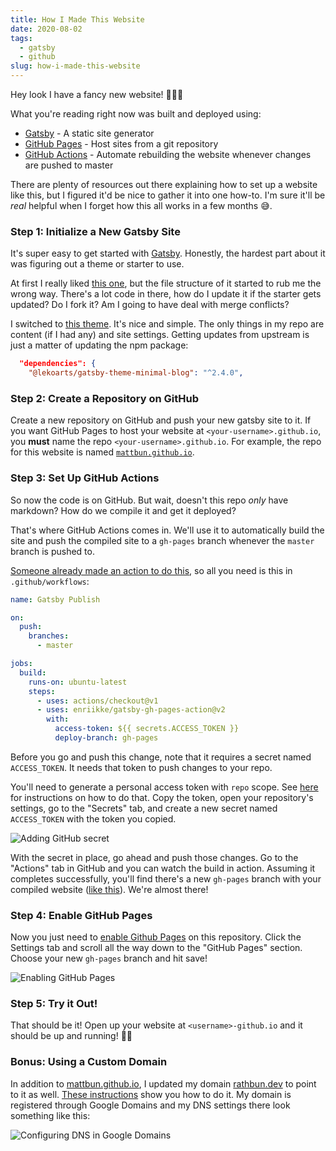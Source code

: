 ```yaml
---
title: How I Made This Website
date: 2020-08-02
tags:
  - gatsby
  - github
slug: how-i-made-this-website
---
```


Hey look I have a fancy new website! 🦄🤖🚀

What you're reading right now was built and deployed using:
* [Gatsby](https://www.gatsbyjs.org/) - A static site generator
* [GitHub Pages](https://pages.github.com/) - Host sites from a git repository
* [GitHub Actions](https://github.com/features/actions) - Automate rebuilding the website whenever changes are pushed to master

There are plenty of resources out there explaining how to set up a website like this, but I figured it'd be nice to gather it into one how-to. I'm sure it'll be _real_ helpful when I forget how this all works in a few months 😅.

### Step 1: Initialize a New Gatsby Site

It's super easy to get started with [Gatsby](https://www.gatsbyjs.org/). Honestly, the hardest part about it was figuring out a theme or starter to use.

At first I really liked [this one](https://github.com/alxshelepenok/gatsby-starter-lumen), but the file structure of it started to rub me the wrong way. There's a lot code in there, how do I update it if the starter gets updated? Do I fork it? Am I going to have deal with merge conflicts?

I switched to [this theme](https://github.com/LekoArts/gatsby-themes/tree/master/themes/gatsby-theme-minimal-blog). It's nice and simple. The only things in my repo are content (if I had any) and site settings. Getting updates from upstream is just a matter of updating the npm package:

```json noLineNumbers
  "dependencies": {
    "@lekoarts/gatsby-theme-minimal-blog": "^2.4.0",
```

### Step 2: Create a Repository on GitHub

Create a new repository on GitHub and push your new gatsby site to it. If you want GitHub Pages to host your website at `<your-username>.github.io`, you **must** name the repo `<your-username>.github.io`. For example, the repo for this website is named [`mattbun.github.io`](https://github.com/mattbun/mattbun.github.io).

### Step 3: Set Up GitHub Actions

So now the code is on GitHub. But wait, doesn't this repo _only_ have markdown? How do we compile it and get it deployed?

That's where GitHub Actions comes in. We'll use it to automatically build the site and push the compiled site to a `gh-pages` branch whenever the `master` branch is pushed to.

[Someone already made an action to do this](https://github.com/marketplace/actions/gatsby-publish), so all you need is this in `.github/workflows`:

```yaml:title=.github/workflows/publish.yml
name: Gatsby Publish

on:
  push:
    branches:
      - master

jobs:
  build:
    runs-on: ubuntu-latest
    steps:
      - uses: actions/checkout@v1
      - uses: enriikke/gatsby-gh-pages-action@v2
        with:
          access-token: ${{ secrets.ACCESS_TOKEN }}
          deploy-branch: gh-pages
```

Before you go and push this change, note that it requires a secret named `ACCESS_TOKEN`. It needs that token to push changes to your repo.

You'll need to generate a personal access token with `repo` scope. See [here](https://docs.github.com/en/github/authenticating-to-github/creating-a-personal-access-token) for instructions on how to do that. Copy the token, open your repository's settings, go to the "Secrets" tab, and create a new secret named `ACCESS_TOKEN` with the token you copied.

![Adding GitHub secret](screenshot_secret.png)

With the secret in place, go ahead and push those changes. Go to the "Actions" tab in GitHub and you can watch the build in action. Assuming it completes successfully, you'll find there's a new `gh-pages` branch with your compiled website ([like this](https://github.com/mattbun/mattbun.github.io/tree/gh-pages)). We're almost there!

### Step 4: Enable GitHub Pages

Now you just need to [enable Github Pages](https://docs.github.com/en/github/working-with-github-pages/configuring-a-publishing-source-for-your-github-pages-site) on this repository. Click the Settings tab and scroll all the way down to the "GitHub Pages" section. Choose your new `gh-pages` branch and hit save!

![Enabling GitHub Pages](screenshot_pages.png)

### Step 5: Try it Out!

That should be it! Open up your website at `<username>-github.io` and it should be up and running! 🎉💃

### Bonus: Using a Custom Domain

In addition to [mattbun.github.io](https://mattbun.github.io), I updated my domain [rathbun.dev](https://rathbun.dev) to point to it as well. [These instructions](https://docs.github.com/en/github/working-with-github-pages/managing-a-custom-domain-for-your-github-pages-site#configuring-an-apex-domain) show you how to do it. My domain is registered through Google Domains and my DNS settings there look something like this:

![Configuring DNS in Google Domains](screenshot_dns.png)
